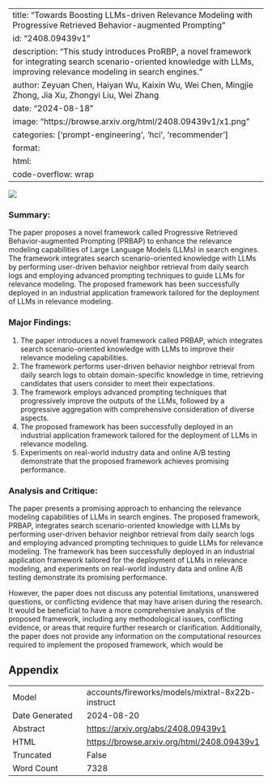 
---
title: "Towards Boosting LLMs-driven Relevance Modeling with Progressive Retrieved Behavior-augmented Prompting"
id: "2408.09439v1"
description: "This study introduces ProRBP, a novel framework for integrating search scenario-oriented knowledge with LLMs, improving relevance modeling in search engines."
author: Zeyuan Chen, Haiyan Wu, Kaixin Wu, Wei Chen, Mingjie Zhong, Jia Xu, Zhongyi Liu, Wei Zhang
date: "2024-08-18"
image: "https://browse.arxiv.org/html/2408.09439v1/x1.png"
categories: ['prompt-engineering', 'hci', 'recommender']
format:
  html:
    code-overflow: wrap
---

![](https://browse.arxiv.org/html/2408.09439v1/x1.png)

### Summary:

The paper proposes a novel framework called Progressive Retrieved Behavior-augmented Prompting (PRBAP) to enhance the relevance modeling capabilities of Large Language Models (LLMs) in search engines. The framework integrates search scenario-oriented knowledge with LLMs by performing user-driven behavior neighbor retrieval from daily search logs and employing advanced prompting techniques to guide LLMs for relevance modeling. The proposed framework has been successfully deployed in an industrial application framework tailored for the deployment of LLMs in relevance modeling.

### Major Findings:

1. The paper introduces a novel framework called PRBAP, which integrates search scenario-oriented knowledge with LLMs to improve their relevance modeling capabilities.
2. The framework performs user-driven behavior neighbor retrieval from daily search logs to obtain domain-specific knowledge in time, retrieving candidates that users consider to meet their expectations.
3. The framework employs advanced prompting techniques that progressively improve the outputs of the LLMs, followed by a progressive aggregation with comprehensive consideration of diverse aspects.
4. The proposed framework has been successfully deployed in an industrial application framework tailored for the deployment of LLMs in relevance modeling.
5. Experiments on real-world industry data and online A/B testing demonstrate that the proposed framework achieves promising performance.

### Analysis and Critique:

The paper presents a promising approach to enhancing the relevance modeling capabilities of LLMs in search engines. The proposed framework, PRBAP, integrates search scenario-oriented knowledge with LLMs by performing user-driven behavior neighbor retrieval from daily search logs and employing advanced prompting techniques to guide LLMs for relevance modeling. The framework has been successfully deployed in an industrial application framework tailored for the deployment of LLMs in relevance modeling, and experiments on real-world industry data and online A/B testing demonstrate its promising performance.

However, the paper does not discuss any potential limitations, unanswered questions, or conflicting evidence that may have arisen during the research. It would be beneficial to have a more comprehensive analysis of the proposed framework, including any methodological issues, conflicting evidence, or areas that require further research or clarification. Additionally, the paper does not provide any information on the computational resources required to implement the proposed framework, which would be

## Appendix

|          |          |
|----------|----------|
| Model     | accounts/fireworks/models/mixtral-8x22b-instruct       |
| Date Generated     | 2024-08-20       |
| Abstract | [https://arxiv.org/abs/2408.09439v1](https://arxiv.org/abs/2408.09439v1)        |
| HTML     | [https://browse.arxiv.org/html/2408.09439v1](https://browse.arxiv.org/html/2408.09439v1)       |
| Truncated       | False       |
| Word Count       | 7328       |